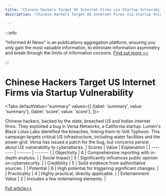 ```yaml
---
title: "Chinese Hackers Target US Internet Firms via Startup Vulnerability"
description: "Chinese Hackers Target US Internet Firms via Startup Vulnerability"

---
```



:::info

"Informed AI News" is an publications aggregation platform, ensuring you only gain the most valuable information, to eliminate information asymmetry and break through the limits of information cocoons.  [Find out more >>](/)

:::

# Chinese Hackers Target US Internet Firms via Startup Vulnerability


<Tabs
	defaultValue="summary"
	values={[
	{label: 'summary', value: 'summary'},
	{label: 'score', value: 'score'},
]}>
<TabItem value="summary">


Chinese hackers, backed by the state, breached US and Indian internet firms. They exploited a bug in Versa Networks, a California startup. Lumen's Black Lotus Labs identified the breaches, linking them to Volt Typhoon. This campaign targets critical US infrastructure, including water facilities and the power grid. Versa has issued a patch for the bug, but concerns persist about US vulnerability to cyberattacks.
</TabItem>
<TabItem value="score">
	| Scores     | Value   | Explanation |
	| -------- | ------- | ------- |
	| Objectivity  | 6    | Comprehensive reporting with in-depth analysis.    |
	| Social Impact | 5     | Significantly influences public opinion on cybersecurity.    |
	| Credibility    | 5    | Solid evidence from authoritative sources.    |
	| Potential    | 6    | High potential for triggering significant changes.    |
	| Practicality    | 4    | Highly practical, directly applicable.    |
	| Entertainment Value    | 2    | Includes a few entertaining elements.    |
</TabItem>
</Tabs>

[Full article>>](https://it.slashdot.org/story/24/08/27/1628230/chinese-hackers-breach-us-internet-firms-via-startup-lumen-says?utm_source=rss1.0mainlinkanon&utm_medium=feed)
